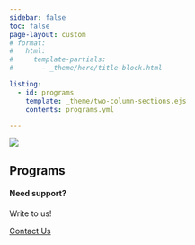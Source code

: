 ```yaml
---
sidebar: false
toc: false
page-layout: custom
# format:
#   html:
#     template-partials:
#       - _theme/hero/title-block.html

listing:
  - id: programs
    template: _theme/two-column-sections.ejs
    contents: programs.yml

---
```



::: {.container .home}

::: {.home-logo}

![](images/subodha-body-logo.png)

:::


## Programs

::: {#programs}
:::

:::






::: {.page-cta}

#### Need support?

Write to us!

<a href="/contact" class="btn btn-primary">Contact Us</a>

:::



